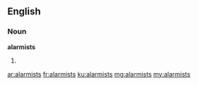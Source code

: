 ==English==

===Noun===
'''alarmists'''

# {{plural of|alarmist}}

[[ar:alarmists]]
[[fr:alarmists]]
[[ku:alarmists]]
[[mg:alarmists]]
[[my:alarmists]]